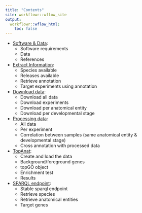 ```yaml
---
title: "Contents"
site: workflowr::wflow_site
output:
  workflowr::wflow_html:
    toc: false
---
```


- [Software & Data](general.html):
    - Software requirements
    - Data
    - References
    
- [Extract Information](extractinfo.html):
    - Species available
    - Releases available
    - Retrieve annotation
    - Target experiments using annotation

- [Download data](downloaddata.html):
    - Download all data
    - Download experiments
    - Download per anatomical entity 
    - Download per developmental stage
    
- [Processing data](processdata.html):
    - All data 
    - Per experiment
    - Correlation between samples (same anatomical entity & developmental stage)
    - Cross annotation with processed data
   
- [TopAnat](topanat.html):
    - Create and load the data
    - Background/foreground genes
    - topGO object
    - Enrichment test
    - Results
    
- [SPARQL endpoint](sparql.html):
    - Stable sparql endpoint
    - Retrieve species
    - Retrieve anatomical entities
    - Target genes
    
    